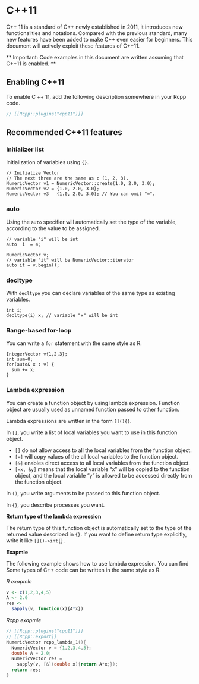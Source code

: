 # C++11

C++ 11 is a standard of C++ newly established in 2011, it introduces new functionalities and notations. Compared with the previous standard, many new features have been added to make C++ even easier for beginners. This document will actively exploit these features of C++11.

** Important: Code examples in this document are written assuming that C++11 is enabled. **

## Enabling C++11


To enable C ++ 11, add the following description somewhere in your Rcpp code.

```cpp
// [[Rcpp::plugins("cpp11")]]
```

## Recommended C++11 features


### Initializer list

Initialization of variables using `{}`.

```
// Initialize Vector
// The next three are the same as c (1, 2, 3).
NumericVector v1 = NumericVector::create(1.0, 2.0, 3.0);
NumericVector v2 = {1.0, 2.0, 3.0};
NumericVector v3   {1.0, 2.0, 3.0}; // You can omit "=".
```


### auto

Using the `auto` specifier will automatically set the type of the variable, according to the value to be assigned.

```
// variable "i" will be int
auto  i  = 4;

NumericVector v;
// variable "it" will be NumericVector::iterator
auto it = v.begin();
```


### decltype

With `decltype` you can declare variables of the same type as existing variables.

```
int i;
decltype(i) x; // variable "x" will be int
```


### Range-based for-loop

You can write a `for` statement with the same style as R.

```
IntegerVector v{1,2,3};
int sum=0;
for(auto& x : v) {
  sum += x;
}
```


### Lambda expression

You can create a function object by using lambda expression. Function object are usually used as unnamed function passed to other function.

Lambda expressions are written in the form `[](){}`.

In `[]`, you write a list of local variables you want to use in this function object.

- `[]` do not allow access to all the local variables from the function object.
- `[=]` will copy values of the all local variables to the function object.
- `[&]` enables direct access to all local variables from the function object.
- `[=x, &y]` means that the local variable "x" will be copied to the function object, and the local variable "y" is allowed to be accessed directly from the function object.

In `()`, you write arguments to be passed to this function object.

In `{}`, you describe processes you want.
  
**Return type of the lambda expression**

The return type of this function object is automatically set to the type of the returned value described in `{}`. If you want to define return type explicitly, write it like `[]()->int{}`.

**Exapmle**

The following example shows how to use lambda expression. You can find Some types of C++ code can be written in the same style as R.

*R exapmle*

``` R
v <- c(1,2,3,4,5)
A <- 2.0
res <-
  sapply(v, function(x){A*x})
```

*Rcpp exapmle*

``` cpp
// [[Rcpp::plugins("cpp11")]]
// [[Rcpp::export]]
NumericVector rcpp_lambda_1(){
  NumericVector v = {1,2,3,4,5};
  double A = 2.0;
  NumericVector res =
    sapply(v, [&](double x){return A*x;});
  return res;
}
```
